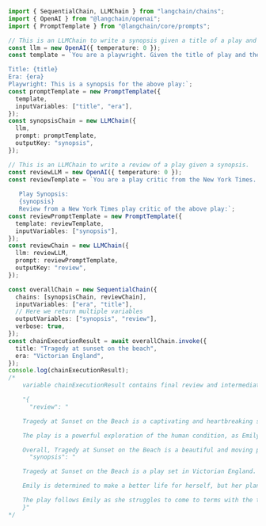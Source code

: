 ```typescript
import { SequentialChain, LLMChain } from "langchain/chains";
import { OpenAI } from "@langchain/openai";
import { PromptTemplate } from "@langchain/core/prompts";

// This is an LLMChain to write a synopsis given a title of a play and the era it is set in.
const llm = new OpenAI({ temperature: 0 });
const template = `You are a playwright. Given the title of play and the era it is set in, it is your job to write a synopsis for that title.

Title: {title}
Era: {era}
Playwright: This is a synopsis for the above play:`;
const promptTemplate = new PromptTemplate({
  template,
  inputVariables: ["title", "era"],
});
const synopsisChain = new LLMChain({
  llm,
  prompt: promptTemplate,
  outputKey: "synopsis",
});

// This is an LLMChain to write a review of a play given a synopsis.
const reviewLLM = new OpenAI({ temperature: 0 });
const reviewTemplate = `You are a play critic from the New York Times. Given the synopsis of play, it is your job to write a review for that play.
  
   Play Synopsis:
   {synopsis}
   Review from a New York Times play critic of the above play:`;
const reviewPromptTemplate = new PromptTemplate({
  template: reviewTemplate,
  inputVariables: ["synopsis"],
});
const reviewChain = new LLMChain({
  llm: reviewLLM,
  prompt: reviewPromptTemplate,
  outputKey: "review",
});

const overallChain = new SequentialChain({
  chains: [synopsisChain, reviewChain],
  inputVariables: ["era", "title"],
  // Here we return multiple variables
  outputVariables: ["synopsis", "review"],
  verbose: true,
});
const chainExecutionResult = await overallChain.invoke({
  title: "Tragedy at sunset on the beach",
  era: "Victorian England",
});
console.log(chainExecutionResult);
/*
    variable chainExecutionResult contains final review and intermediate synopsis (as specified by outputVariables). The data is generated based on the input title and era:

    "{
      "review": "

    Tragedy at Sunset on the Beach is a captivating and heartbreaking story of love and loss. Set in Victorian England, the play follows Emily, a young woman struggling to make ends meet in a small coastal town. Emily's dreams of a better life are dashed when she discovers her employer's scandalous affair, and her plans are further thwarted when she meets a handsome stranger on the beach.

    The play is a powerful exploration of the human condition, as Emily must grapple with the truth and make a difficult decision that will change her life forever. The performances are outstanding, with the actors bringing a depth of emotion to their characters that is both heartbreaking and inspiring.

    Overall, Tragedy at Sunset on the Beach is a beautiful and moving play that will leave audiences in tears. It is a must-see for anyone looking for a powerful and thought-provoking story.",
      "synopsis": "

    Tragedy at Sunset on the Beach is a play set in Victorian England. It tells the story of a young woman, Emily, who is struggling to make ends meet in a small coastal town. She works as a maid for a wealthy family, but her dreams of a better life are dashed when she discovers that her employer is involved in a scandalous affair.

    Emily is determined to make a better life for herself, but her plans are thwarted when she meets a handsome stranger on the beach one evening. The two quickly fall in love, but their happiness is short-lived when Emily discovers that the stranger is actually a member of the wealthy family she works for.

    The play follows Emily as she struggles to come to terms with the truth and make sense of her life. As the sun sets on the beach, Emily must decide whether to stay with the man she loves or to leave him and pursue her dreams. In the end, Emily must make a heartbreaking decision that will change her life forever.",
    }"
*/
```